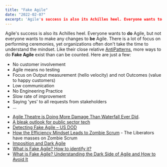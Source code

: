 ```yaml
---
title: "Fake Agile"
date: "2022-02-07"
excerpt: 'Agile's success is also its Achilles heel. Everyone wants to **do** Agile, but not'
---
```


Agile's success is also its Achilles heel. Everyone wants to **do** Agile, but not everyone wants to make any changes to **be** Agile. There is a lot of focus on performing ceremonies, yet organizations often don't take the time to understand the mindset. Like their close relative [AntiPatterns](/blog/scrum-anti-patterns), more ways to do **Fake Agile** exist than can be counted. Here are just a few:

- No customer involvement
- Agile means no testing
- Focus on Output measurement (hello velocity) and not Outcomes (value to happy customers)
- Low communication
- No Engineering Practice
- Slow rate of improvement
- Saying 'yes' to all requests from stakeholders
- ...

<HighlightBox heading="Resource Links" variant="resourceLinks">

- [Agile Theatre is Doing More Damage Than Waterfall Ever Did](https://hackernoon.com/agile-theatre-is-doing-more-damage-than-waterfall-ever-did-20cb783ccd1b).
- [A bleak outlook for public sector tech](https://sboots.ca/2021/12/15/a-bleak-outlook-for-public-sector-tech/)
- [Detecting Fake Agile – US DOD](https://media.defense.gov/2018/Oct/09/2002049591/-1/-1/0/DIB_DETECTING_AGILE_BS_2018.10.05.PDF)
- [How the Efficiency Mindset Leads to Zombie Scrum](https://medium.com/the-liberators/how-the-efficiency-mindset-leads-to-zombie-scrum-d817b29fa852) - The Liberators have masses on Zombie Scrum
- [Imposition and Dark Agile](https://ronjeffries.com/articles/018-01ff/dark-imposition/)
- [What is Fake Agile? How to identify it?](https://www.sarvika.com/2021/05/26/what-is-fake-agile/)
- [What is Fake Agile? Understanding the Dark Side of Agile and How to Avoid It](https://www.process.st/fake-agile/)
</HighlightBox>
